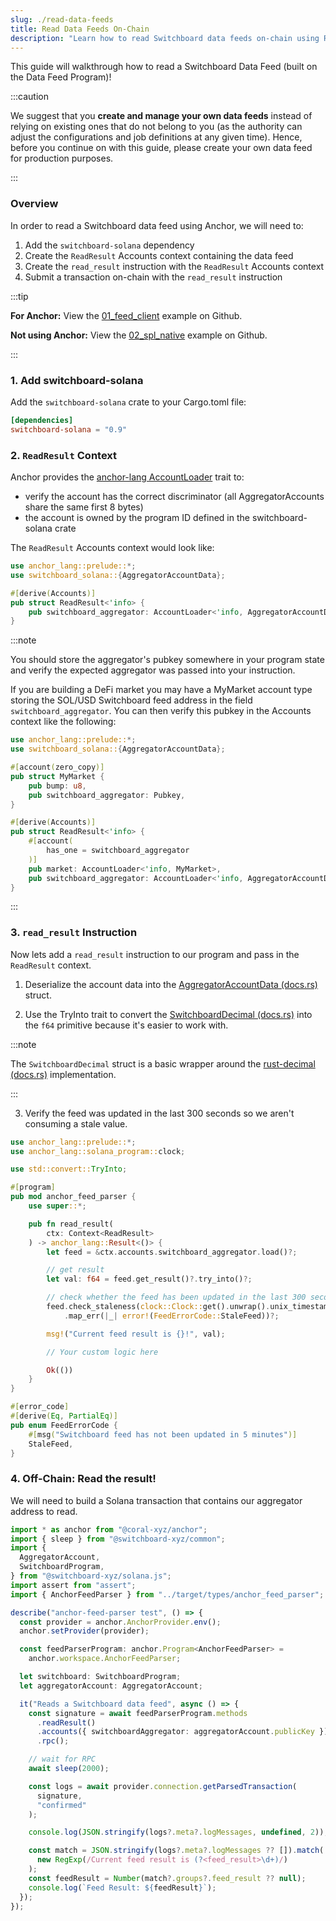 ```yaml
---
slug: ./read-data-feeds
title: Read Data Feeds On-Chain
description: "Learn how to read Switchboard data feeds on-chain using Rust or Anchor."
---
```




This guide will walkthrough how to read a Switchboard Data Feed (built on 
the Data Feed Program)!

:::caution

We suggest that you **create and manage your own data feeds** instead of relying 
on existing ones that do not belong to you (as the authority can adjust the 
configurations and job definitions at any given time). Hence, before you 
continue on with this guide, please create your own data feed for production 
purposes.

:::

### Overview

In order to read a Switchboard data feed using Anchor, we will need to:

1. Add the `switchboard-solana` dependency
2. Create the `ReadResult` Accounts context containing the data feed
3. Create the `read_result` instruction with the `ReadResult` Accounts context
4. Submit a transaction on-chain with the `read_result` instruction

:::tip

**For Anchor:** View the
[01_feed_client](https://github.com/switchboard-xyz/solana-sdk/tree/main/examples/feeds/01_feed_client)
example on Github.

**Not using Anchor:** View the
[02_spl_native](https://github.com/switchboard-xyz/solana-sdk/tree/main/examples/feeds/02_spl_native)
example on Github.

:::

### 1. Add switchboard-solana

Add the `switchboard-solana` crate to your Cargo.toml file:

```toml
[dependencies]
switchboard-solana = "0.9"
```

### 2. `ReadResult` Context

Anchor provides the
[anchor-lang AccountLoader](https://docs.rs/anchor-lang/latest/anchor_lang/accounts/account_loader/struct.AccountLoader.html)
trait to:

- verify the account has the correct discriminator (all AggregatorAccounts share
  the same first 8 bytes)
- the account is owned by the program ID defined in the switchboard-solana crate

The `ReadResult` Accounts context would look like:

```rust
use anchor_lang::prelude::*;
use switchboard_solana::{AggregatorAccountData};

#[derive(Accounts)]
pub struct ReadResult<'info> {
    pub switchboard_aggregator: AccountLoader<'info, AggregatorAccountData>,
}
```

:::note

You should store the aggregator's pubkey somewhere in your program state and
verify the expected aggregator was passed into your instruction.

If you are building a DeFi market you may have a MyMarket account type storing
the SOL/USD Switchboard feed address in the field `switchboard_aggregator`. You
can then verify this pubkey in the Accounts context like the following:

```rust
use anchor_lang::prelude::*;
use switchboard_solana::{AggregatorAccountData};

#[account(zero_copy)]
pub struct MyMarket {
    pub bump: u8,
    pub switchboard_aggregator: Pubkey,
}

#[derive(Accounts)]
pub struct ReadResult<'info> {
    #[account(
        has_one = switchboard_aggregator
    )]
    pub market: AccountLoader<'info, MyMarket>,
    pub switchboard_aggregator: AccountLoader<'info, AggregatorAccountData>,
}
```

:::

### 3. `read_result` Instruction

Now lets add a `read_result` instruction to our program and pass in the
`ReadResult` context.

1. Deserialize the account data into the
[AggregatorAccountData (docs.rs)](https://docs.rs/switchboard-solana/latest/switchboard_solana/oracle_program/accounts/aggregator/struct.AggregatorAccountData.html)
struct.

2. Use the TryInto trait to convert the
[SwitchboardDecimal (docs.rs)](https://docs.rs/switchboard-solana/latest/switchboard_solana/decimal/struct.SwitchboardDecimal.html)
into the `f64` primitive because it's easier to work with.

:::note

The `SwitchboardDecimal` struct is a basic wrapper around the
[rust-decimal (docs.rs)](https://docs.rs/rust_decimal/1.29.1/rust_decimal/)
implementation.

:::

3. Verify the feed was updated in the last 300 seconds so we aren't consuming a stale value.

```rust
use anchor_lang::prelude::*;
use anchor_lang::solana_program::clock;

use std::convert::TryInto;

#[program]
pub mod anchor_feed_parser {
    use super::*;

    pub fn read_result(
        ctx: Context<ReadResult>
    ) -> anchor_lang::Result<()> {
        let feed = &ctx.accounts.switchboard_aggregator.load()?;

        // get result
        let val: f64 = feed.get_result()?.try_into()?;

        // check whether the feed has been updated in the last 300 seconds
        feed.check_staleness(clock::Clock::get().unwrap().unix_timestamp, 300)
            .map_err(|_| error!(FeedErrorCode::StaleFeed))?;

        msg!("Current feed result is {}!", val);

        // Your custom logic here

        Ok(())
    }
}

#[error_code]
#[derive(Eq, PartialEq)]
pub enum FeedErrorCode {
    #[msg("Switchboard feed has not been updated in 5 minutes")]
    StaleFeed,
}
```

### 4. Off-Chain: Read the result!

We will need to build a Solana transaction that contains our aggregator address
to read.

```ts
import * as anchor from "@coral-xyz/anchor";
import { sleep } from "@switchboard-xyz/common";
import {
  AggregatorAccount,
  SwitchboardProgram,
} from "@switchboard-xyz/solana.js";
import assert from "assert";
import { AnchorFeedParser } from "../target/types/anchor_feed_parser";

describe("anchor-feed-parser test", () => {
  const provider = anchor.AnchorProvider.env();
  anchor.setProvider(provider);

  const feedParserProgram: anchor.Program<AnchorFeedParser> =
    anchor.workspace.AnchorFeedParser;

  let switchboard: SwitchboardProgram;
  let aggregatorAccount: AggregatorAccount;

  it("Reads a Switchboard data feed", async () => {
    const signature = await feedParserProgram.methods
      .readResult()
      .accounts({ switchboardAggregator: aggregatorAccount.publicKey })
      .rpc();

    // wait for RPC
    await sleep(2000);

    const logs = await provider.connection.getParsedTransaction(
      signature,
      "confirmed"
    );

    console.log(JSON.stringify(logs?.meta?.logMessages, undefined, 2));

    const match = JSON.stringify(logs?.meta?.logMessages ?? []).match(
      new RegExp(/Current feed result is (?<feed_result>\d+)/)
    );
    const feedResult = Number(match?.groups?.feed_result ?? null);
    console.log(`Feed Result: ${feedResult}`);
  });
});
```
